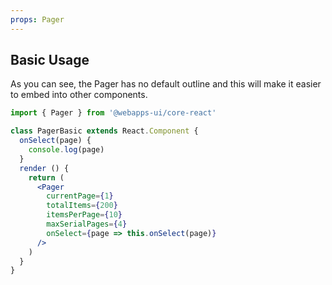 ```yaml
---
props: Pager
---
```


## Basic Usage

As you can see, the Pager has no default outline and this will make it easier to embed into other components.

```jsx tabs
import { Pager } from '@webapps-ui/core-react'

class PagerBasic extends React.Component {
  onSelect(page) {
    console.log(page)
  }
  render () {
    return (
      <Pager
        currentPage={1}
        totalItems={200}
        itemsPerPage={10}
        maxSerialPages={4}
        onSelect={page => this.onSelect(page)}
      />
    )
  }
}
```
